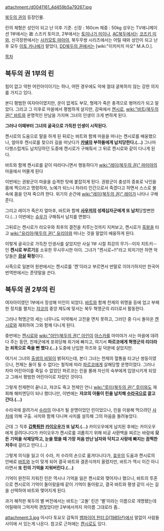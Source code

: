 attachment:/d0041161_4d459b5a79267.jpg


[[북두의 권]]의 등장인물. 

린의 체형은 성인이 되고 난 이후 기준.
신장 : 160cm
체중 : 50kg
성우는 TV애니메이션 1부에서는 故 스즈키 토미코, 2부에서는 [[토미나가 미이나]], [[AC북두]]에서는 [[코즈키 미와]], 신극장판에서는 [[사카모토 마아야]], 북두무쌍 시리즈에서는 어릴 때와 성인이 되고 난 후 모두 [[이토 카나에]]가 맡았다, [[DD북두의 권]]에서는 [wiki:"이치미치 마오" M.A.O.].

[[목차]]

== 북두의 권 1부의 린 ==
힘이 없고 약한 어린아이이기는 하나, 어떤 경우에도 악에 절대 굴복하지 않는 강한 의지를 가지고 있다.

본디 평범한 여자아이였지만, 운이 없게도 부모, 형제가 죽은 충격으로 벙어리가 되고 말았다. 그리고 그 이후로 마을에서 평범하게 살지만, 감옥에서 [[켄시로]], [[wiki:"바트(북두의 권)" 바트]]와 운명적인 만남을 가지며 그녀의 인생이 크게 변하게 된다.

'''그러나 이때부터 그녀의 굴곡으로 가득찬 인생이 시작된다.'''

켄시로의 도움으로 말을 하게 된 뒤로는 바트와 함께 마을을 떠나는 켄시로를 배웅했으나, 얼마후 켄시로를 찾으러 길을 떠낫다가 '''[[카넬]]의 부하들에게 납치당한다.(…)''' 그나마 다행스럽게도 납치당하던 도중에 켄시로가 구해줘서 그 뒤로 켄시로와 같이 다니게 된다.

바트와 함께 켄시로를 같이 따라다니면서 행동하다가 [[wiki:"레이(북두의 권)" 마미야]]의 마을에서 머물게 된다

이번에는 권왕군이 마을을 습격한 탓에 붙잡히게 된다. 권왕군이 충성의 증표로 낙인을 몸에 찍으라고 명령하자, 노예가 되느니 차라리 인간으로서 죽겠다고 하면서 스스로 불 속에 몸을 던져 죽으려 한다. 위기의 순간에 [[wiki:"레이(북두의 권)" 레이]]가 나타나 구해준다.

그리고 레이가 죽은지 얼마후, 바트와 함께 '''[[사우저]]의 성제십자군에게 또 납치'''당할뻔한다.(…) 이번에는 [[슈우]]가 구해줘서 납치를 면했다.

그뒤로는 켄시로가 라오우와 최후의 결전을 치루는것까지 지켜보고, 켄시로가 [[흑왕]]을 타고 [[wiki:"유리아(북두의 권)" 유리아]]와 떠나는 것을 말없이 배웅하게 된다.

이렇게 굴곡으로 가득찬 인생사를 살았지만 사실 1부 시절 최강의 무기--이자 치트키--인 '''켄시로 부르기'''를 소유한 무시무시한 아이. 그녀가 "켄시로~!!"라고 외치기만 하면 악당들은 '''[[끔살]] 확정'''이다.

사족으로 일본어 원판에서는 켄시로를 '켄'이라고 부르면서 반말로 이야기하지만 한국어 번역판에서는 존댓말을 쓴다.

== 북두의 권 2부의 린 ==
여자아이였던 1부에서 장성해 미인이 되었다. [[바트]]와 함께 천제의 위명을 등에 업고 부패한 정치를 펼치는 [[쟈코]]의 중앙 제도에 맞서는 북두 혁명군의 리더로서 활동한다.

그러나 혁명군의 세는 너무나도 미약해서 고전을 면치 못하고, 그러던 중 다시 돌아온 [[켄시로]]와 재회하여 그와 함께 다니게 된다.

중반에는 [[켄시로]]와 [[wiki:"아인(북두의 권)" 아인]]이 [[아스카]]를 마미야가 사는 마을에 데려다 주는 동안, 천제군에게 포위당해 위기에 빠지고, 여기서 '''파르코에게 혁명군의 리더라는 죄목으로 죽을 뻔 했다.(…)''' 도중에 난입한 하즈와 길 덕분에 살았지만.

여기서 그녀의 [[출생의 비밀]]이 밝혀지는데, 본디 그녀는 천제의 혈통을 타고난 쌍둥이였으나, 천제는 둘이 될 수 없다는 철칙에 따라 [[파르코]]에게 살해당할 운명이었다. 그러나 차마 어린아이를 죽일 수 없었던 파르코는 린을 몰래 자신의 숙부에게 입양시키게 되었고 그래서 평범한 어린아이로 자랐던 것이다.

그렇게 천제편이 끝나고, 쟈코도 죽고 천제인 언니 [[wiki:"루이(북두의 권)" 루이]]와도 재회해 해피엔딩이 되나 했더니만, 이번에는 '''쟈코의 아들이 린을 납치해 [[수라국]]으로 끌고 간다.(…)'''

수라국에 끌려가서 [[수라]]의 아내가 될 운명이었던 린이었으나, 린을 이용해 먹으려던 [[샤치]]에 의해 구출. 샤치와 함께 다니며 샤치를 설득해 그의 마음을 돌려놓았다.

근데 그 직후 '''[[갑툭튀]]한 [[카이오우]]가 또 납치.(…)''' 카이오우에게 납치된 후에는 카이오우에게 끌려다니다가 카이오우가 켄시로를 괴롭히기 위해 비공 사환백을 찌르는 바람에 '''모든 기억을 삭제당하고, 눈을 떴을 때 가장 처음 만난 남자와 닥치고 사랑에 빠지는 끔찍한 저주'''에 걸리고 만다.(…)

그렇게 의식을 잃고 이 수라, 저 수라의 손으로 옮겨다니다가, [[효우]]의 도움과 켄시로의 안배로 [[바트]]와 눈이 맞게 되어 결국 바트와 결혼식까지 올렸지만, 바트가 역시 이건 아니라면서 '''또 린의 기억을 지워버린다.(…)'''

기억이 완전히 지워진 린은 역시나 기억을 잃은 켄시로와 맺어지나 했으나, 바트의 투혼으로 켄시로의 기억이 돌아왔을때 같이 기억이 돌아왔고, 결국 바트와 평생 같이 사는 길을 선택하여 바트와 맺어지게 된다.

과거 해적판 북두의 별 버전에서는 바트는 '고돌' 린은 '별'이라는 이름으로 개명됐는데 어릴때야 그럭저럭 괜찮았다만 2부에서까지 저이름 그대로라 좀..

attachment:3.jpg
아시다 토요오 감독의 [[뱀파이어 헌터 D(1985년)]]에서 말없이 사람들 사이에 서 있는게 나온다. 참고로 근처에는 [[켄시로]]도 있다.
